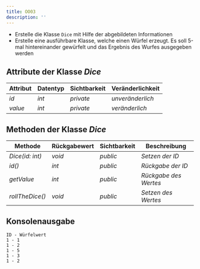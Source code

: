 ```yaml
---
title: OO03
description: ''
---
```



- Erstelle die Klasse `Dice` mit Hilfe der abgebildeten Informationen
- Erstelle eine ausführbare Klasse, welche einen Würfel erzeugt. Es soll 5-mal
  hintereinander gewürfelt und das Ergebnis des Wurfes ausgegeben werden

## Attribute der Klasse _Dice_

| Attribut | Datentyp | Sichtbarkeit | Veränderlichkeit |
| -------- | -------- | ------------ | ---------------- |
| _id_     | _int_    | _private_    | _unveränderlich_ |
| _value_  | _int_    | _private_    | _veränderlich_   |

## Methoden der Klasse _Dice_

| Methode         | Rückgabewert | Sichtbarkeit | Beschreibung          |
| --------------- | ------------ | ------------ | --------------------- |
| _Dice(id: int)_ | _void_       | _public_     | _Setzen der ID_       |
| _id()_          | _int_        | _public_     | _Rückgabe der ID_     |
| _getValue_      | _int_        | _public_     | _Rückgabe des Wertes_ |
| _rollTheDice()_ | _void_       | _public_     | _Setzen des Wertes_   |

## Konsolenausgabe

```console
ID - Würfelwert
1 - 1
1 - 2
1 - 5
1 - 3
1 - 2
```

<Exercise pullRequest="79" branchSuffix="oo/03" />
